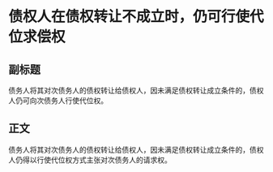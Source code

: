 # 债权人在债权转让不成立时，仍可行使代位求偿权
## 副标题
债务人将其对次债务人的债权转让给债权人，因未满足债权转让成立条件的，债权人仍可向次债务人行使代位权。
## 正文
债务人将其对次债务人的债权转让给债权人，因未满足债权转让成立条件的，债权人仍得以行使代位权方式主张对次债务人的请求权。